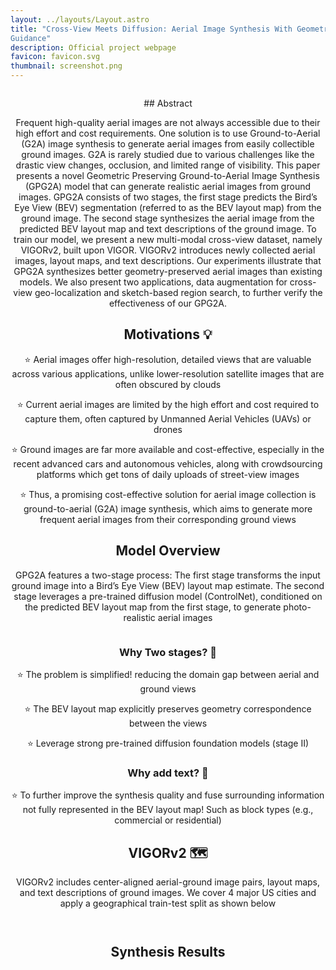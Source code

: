 ```yaml
---
layout: ../layouts/Layout.astro
title: "Cross-View Meets Diffusion: Aerial Image Synthesis With Geometry And Text
Guidance"
description: Official project webpage
favicon: favicon.svg
thumbnail: screenshot.png
---
```






<Header
  title={frontmatter.title}
  authors={[
    {
      name: "Ahmad Arrabi",
      // url: "https://ahmadarrabi.github.io",
      url: "https://www.linkedin.com/in/ahmad-arrabi/",
      notes: ["1†"],
    },
    {
      name: "Xiaohan Zhang",
      url: "https://zxh009123.github.io",
      notes: ["1†"],
    },
    {
      name: "Waqas Sultani",
      url: "https://waqassultani.github.io/",
      notes: ['2']
    },
    {
      name: "Chen Chen",
      url: "https://www.crcv.ucf.edu/chenchen/index.html",
      notes: ['3']
    },
    {
      name: "Safwan Wshah",
      url: "https://www.wshahaigroup.com/",
      notes: ["1*"],
    },
  ]}
  insitute={[
    {
      symbol: "1",
      text: "Vermont Artificial Intelligence", 
    },
  ]}
  institutions={[
    {
      symbol: "1",
      text: "Vermont Artificial Intelligence Lab, Department of Computer Science, University of Vermont",
    },
    {
      symbol: "2",
      text: "Intelligent Machines Lab, Information Technology University",
    },
    {
      symbol: "3",
      text: "Center for Research in Computer Vision, University of Central Florida",
    },
  ]}
  conference="WACV 2025"
  notes={[
    {
      symbol: "†",
      text: "Equal contribution",
    },
    {
      symbol: "*",
      text: "Senior author",
    },
  ]}
  links={[
    {
      name: "Paper",
      url: "",
      icon: "fa-solid:file-pdf",
    },
    {
      name: "Code",
      url: "https://github.com/AhmadArrabi/GPG2A",
      icon: "mdi:github",
    },
    {
      name: "arXiv",
      url: "https://arxiv.org/abs/2408.04224",
      icon: "academicons:arxiv",
    },
  ]}
  />

<Figure
    caption=""
  >
    <Image source={demo} altText=""/>
</Figure>
## Abstract

<p style={{ textAlign: "justify" }}>Frequent high-quality aerial images are not always accessible due to their high effort and cost requirements. One solution is to use Ground-to-Aerial (G2A) image synthesis to generate aerial images from easily collectible ground images. G2A is rarely studied due to various challenges like the drastic view changes, occlusion, and limited range of visibility.  This paper presents a novel Geometric Preserving Ground-to-Aerial Image Synthesis (GPG2A) model that can generate realistic aerial images from ground images.  GPG2A consists of two stages, the first stage predicts the Bird’s Eye View (BEV) segmentation (referred to as the BEV layout map) from the ground image. The second stage synthesizes the aerial image from the predicted BEV layout map and text descriptions of the ground image. To train our model, we present a new multi-modal cross-view dataset, namely VIGORv2, built upon VIGOR. VIGORv2 introduces newly collected aerial images, layout maps, and text descriptions. Our experiments illustrate that GPG2A synthesizes better geometry-preserved aerial images than existing models. We also present two applications, data augmentation for cross-view geo-localization and sketch-based region search, to further verify the effectiveness of our GPG2A.</p>

## Motivations 💡

<p style={{ textAlign: "justify" }}>⭐ Aerial images offer high-resolution, detailed views that are valuable across various applications, unlike lower-resolution satellite images that are often obscured by clouds</p>
<p style={{ textAlign: "justify" }}>⭐ Current aerial images are limited by the high effort and cost required to capture them, often captured by Unmanned Aerial Vehicles (UAVs) or drones </p>
<p style={{ textAlign: "justify" }}>⭐ Ground images are far more available and cost-effective, especially in the recent advanced cars and autonomous vehicles, along with crowdsourcing platforms which get tons of daily uploads of street-view images </p>
<p style={{ textAlign: "justify" }}>⭐ Thus, a promising cost-effective solution for aerial image collection is ground-to-aerial (G2A) image synthesis, which aims to generate more frequent aerial images from their corresponding ground views </p>

## Model Overview

<p style={{ textAlign: "jusftify" }}> GPG2A features a two-stage process: The first stage transforms the input ground image into a Bird’s Eye View (BEV) layout map estimate. The second stage leverages a pre-trained diffusion model (ControlNet), conditioned on the predicted BEV layout map from the first stage, to generate photo-realistic aerial images</p>

<Figure
    caption="GPG2A architecture"
  >
    <Image source={GPG2A} altText="Model architecture" width={950}/>
</Figure>

### Why Two stages? 🤔  
<p style={{ textAlign: "justify" }}>⭐ The problem is simplified! reducing the domain gap between aerial and ground views</p>
<p style={{ textAlign: "justify" }}>⭐ The BEV layout map explicitly preserves geometry correspondence between the views</p>
<p style={{ textAlign: "justify" }}>⭐ Leverage strong pre-trained diffusion foundation models (stage II)</p>

### Why add text? 🤔
<p style={{ textAlign: "justify" }}>⭐ To further improve the synthesis quality and fuse surrounding information not fully represented in the BEV layout map! Such as block types (e.g., commercial or residential)</p>

##

## VIGORv2 🗺️

<p style={{ textAlign: "justify" }}> VIGORv2 includes center-aligned aerial-ground image pairs, layout maps, and text descriptions of ground images. We cover 4 major US cities and apply a geographical train-test split as shown below</p>

<Figure
    caption="VIGORv2 geographic train-test split"
  >
    <Image source={VIGORv2} altText="VIGORv2 geographic train-test split" width={750}/>
</Figure>

<Figure
    caption="VIGORv2 NewYork sample"
  >
    <Image source={samples} altText="VIGORv2 samples" width={750}/>
</Figure>

## Synthesis Results
<Figure
    caption="Same-area sample results"
  >
    <Image source={results} altText="Results Samples"/>
</Figure>
